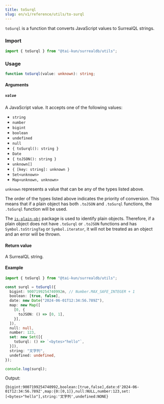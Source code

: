 ```yaml
---
title: toSurql
slug: en/v1/reference/utils/to-surql
---
```


`toSurql` is a function that converts JavaScript values to SurrealQL strings.

### Import

```ts
import { toSurql } from "@tai-kun/surrealdb/utils";
```

### Usage

```ts
function toSurql(value: unknown): string;
```

#### Arguments

##### `value`

A JavaScript value. It accepts one of the following values:

- `string`
- `number`
- `bigint`
- `boolean`
- `undefined`
- `null`
- `{ toSurql(): string }`
- `Date`
- `{ toJSON(): string }`
- `unknown[]`
- `{ [key: string]: unknown }`
- `Set<unknown>`
- `Map<unknown, unknown>`

`unknown` represents a value that can be any of the types listed above.

The order of the types listed above indicates the priority of conversion. This means that if a plain object has both `.toJSON` and `.toSurql` functions, the `.toSurql` function will be used.

The [`is-plain-obj`](https://github.com/sindresorhus/is-plain-obj) package is used to identify plain objects. Therefore, if a plain object does not have `.toSurql` or `.toJSON` functions and has `Symbol.toStringTag` or `Symbol.iterator`, it will not be treated as an object and an error will be thrown.

#### Return value

A SurrealQL string.

#### Example

```ts
import { toSurql } from "@tai-kun/surrealdb/utils";

const surql = toSurql({
  bigint: 9007199254740992n, // Number.MAX_SAFE_INTEGER + 1
  boolean: [true, false],
  date: new Date("2024-06-01T12:34:56.789Z"),
  map: new Map([
    [0, {
      toJSON: () => [0, 1],
    }],
  ]),
  null: null,
  number: 123,
  set: new Set([{
    toSurql: () => `<bytes>"hello"`,
  }]),
  string: "文字列",
  undefined: undefined,
});

console.log(surql);
```

Output:

```text
{bigint:9007199254740992,boolean:[true,false],date:d'2024-06-01T12:34:56.789Z',map:{0:[0,1]},null:NULL,number:123,set:[<bytes>"hello"],string:'文字列',undefined:NONE}
```
